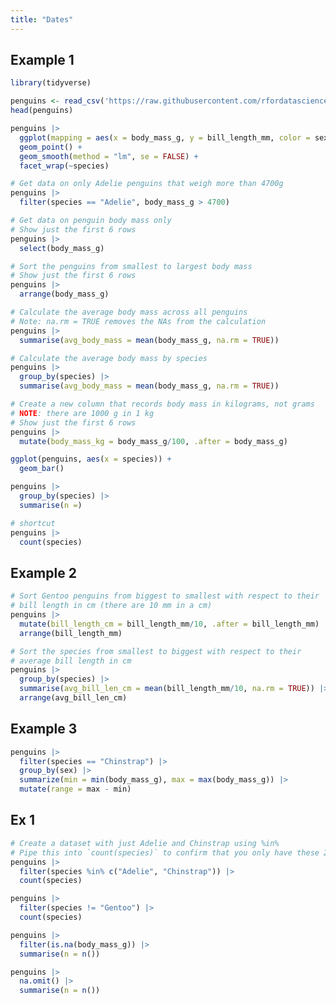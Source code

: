 ```yaml
---
title: "Dates"
---
```


## Example 1

```r
library(tidyverse)
```


```r
penguins <- read_csv('https://raw.githubusercontent.com/rfordatascience/tidytuesday/master/data/2020/2020-07-28/penguins.csv')
head(penguins)
```

```r
penguins |> 
  ggplot(mapping = aes(x = body_mass_g, y = bill_length_mm, color = sex)) +
  geom_point() + 
  geom_smooth(method = "lm", se = FALSE) +
  facet_wrap(~species)
```

```r
# Get data on only Adelie penguins that weigh more than 4700g
penguins |> 
  filter(species == "Adelie", body_mass_g > 4700)
```

```r
# Get data on penguin body mass only
# Show just the first 6 rows
penguins |> 
  select(body_mass_g)
```

```r
# Sort the penguins from smallest to largest body mass
# Show just the first 6 rows
penguins |> 
  arrange(body_mass_g)
```

```r
# Calculate the average body mass across all penguins
# Note: na.rm = TRUE removes the NAs from the calculation
penguins |> 
  summarise(avg_body_mass = mean(body_mass_g, na.rm = TRUE))
```

```r
# Calculate the average body mass by species
penguins |> 
  group_by(species) |> 
  summarise(avg_body_mass = mean(body_mass_g, na.rm = TRUE))
```

```r
# Create a new column that records body mass in kilograms, not grams
# NOTE: there are 1000 g in 1 kg
# Show just the first 6 rows
penguins |> 
  mutate(body_mass_kg = body_mass_g/100, .after = body_mass_g)
```

```r
ggplot(penguins, aes(x = species)) + 
  geom_bar()
```

```r
penguins |> 
  group_by(species) |> 
  summarise(n =)
```

```r
# shortcut
penguins |> 
  count(species)
```

## Example 2
```r
# Sort Gentoo penguins from biggest to smallest with respect to their 
# bill length in cm (there are 10 mm in a cm)
penguins |> 
  mutate(bill_length_cm = bill_length_mm/10, .after = bill_length_mm) |> 
  arrange(bill_length_mm)
```

```r
# Sort the species from smallest to biggest with respect to their 
# average bill length in cm
penguins |> 
  group_by(species) |> 
  summarise(avg_bill_len_cm = mean(bill_length_mm/10, na.rm = TRUE)) |> 
  arrange(avg_bill_len_cm)
```

## Example 3
```r
penguins |> 
  filter(species == "Chinstrap") |> 
  group_by(sex) |> 
  summarize(min = min(body_mass_g), max = max(body_mass_g)) |> 
  mutate(range = max - min)
```

## Ex 1
```r
# Create a dataset with just Adelie and Chinstrap using %in%
# Pipe this into `count(species)` to confirm that you only have these 2 species
penguins |>
  filter(species %in% c("Adelie", "Chinstrap")) |>
  count(species)
```

```r
penguins |>
  filter(species != "Gentoo") |>
  count(species)
```

```r
penguins |> 
  filter(is.na(body_mass_g)) |> 
  summarise(n = n())
```

```r
penguins |> 
  na.omit() |> 
  summarise(n = n())
```

